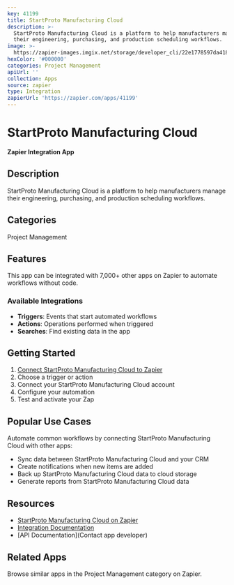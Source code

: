 ```yaml
---
key: 41199
title: StartProto Manufacturing Cloud
description: >-
  StartProto Manufacturing Cloud is a platform to help manufacturers manage
  their engineering, purchasing, and production scheduling workflows.
image: >-
  https://zapier-images.imgix.net/storage/developer_cli/22e1778597da418ce47fcea0245daaf3.png?auto=format%2Ccompress&ixlib=python-3.0.0&q=50
hexColor: '#000000'
categories: Project Management
apiUrl: ''
collection: Apps
source: zapier
type: Integration
zapierUrl: 'https://zapier.com/apps/41199'
---
```

# StartProto Manufacturing Cloud

**Zapier Integration App**

## Description

StartProto Manufacturing Cloud is a platform to help manufacturers manage their engineering, purchasing, and production scheduling workflows.

## Categories

Project Management

## Features

This app can be integrated with 7,000+ other apps on Zapier to automate workflows without code.

### Available Integrations

- **Triggers**: Events that start automated workflows
- **Actions**: Operations performed when triggered
- **Searches**: Find existing data in the app

## Getting Started

1. [Connect StartProto Manufacturing Cloud to Zapier](https://zapier.com/apps/41199)
2. Choose a trigger or action
3. Connect your StartProto Manufacturing Cloud account
4. Configure your automation
5. Test and activate your Zap

## Popular Use Cases

Automate common workflows by connecting StartProto Manufacturing Cloud with other apps:

- Sync data between StartProto Manufacturing Cloud and your CRM
- Create notifications when new items are added
- Back up StartProto Manufacturing Cloud data to cloud storage
- Generate reports from StartProto Manufacturing Cloud data

## Resources

- [StartProto Manufacturing Cloud on Zapier](https://zapier.com/apps/41199)
- [Integration Documentation](https://zapier.com/apps/41199/integrations)
- [API Documentation](Contact app developer)

## Related Apps

Browse similar apps in the Project Management category on Zapier.
